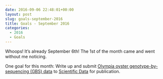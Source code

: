 ```yaml
---
date: 2016-09-06 22:48:01+00:00
layout: post
slug: goals-september-2016
title: Goals - September 2016
categories:
  - 2016
  - Goals
---
```


Whoops! It's already September 6th! The 1st of the month came and went without me noticing.

One goal for this month: Write up and submit [Olympia oyster genotype-by-sequencing (GBS) data](category/olympia-oyster-reciprocal-transplant/genotype-by-sequencing-at-bgi.html) to [Scientific Data](https://www.nature.com/sdata/about) for publication.
